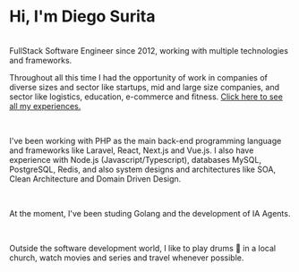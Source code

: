 # Hi, I'm <span className="text-blue-400">Diego Surita</span>

<br />
FullStack Software Engineer since 2012, working with multiple technologies and frameworks.
<br />

Throughout all this time I had the opportunity of work in companies of diverse sizes and sector like startups, mid and large size companies, and sector like logistics, education, e-commerce and fitness. [Click here to see all my experiences.](/experiences)

<br />

I've been working with PHP as the main back-end programming language and frameworks like Laravel, React, Next.js and Vue.js. I also have experience with Node.js (Javascript/Typescript), databases MySQL, PostgreSQL, Redis, and also system designs and architectures like SOA, Clean Architecture and Domain Driven Design.

<br />

At the moment, I've been studing Golang and the development of IA Agents.

<br />

Outside the software development world, I like to play drums 🥁 in a local church, watch movies and series and travel whenever possible.
